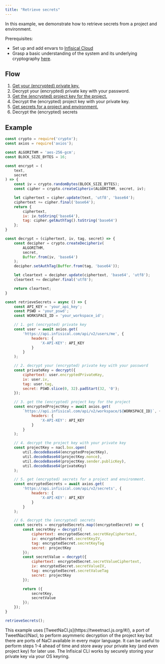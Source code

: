 ```yaml
---
title: "Retrieve secrets"
---
```


In this example, we demonstrate how to retrieve secrets from a project and environment.

Prerequisites:

- Set up and add envars to [Infisical Cloud](https://app.infisical.com)
- Grasp a basic understanding of the system and its underlying cryptography [here](/api-reference/overview/introduction).

## Flow

1. [Get your (encrypted) private key.](/api-reference/endpoints/users/me)
2. Decrypt your (encrypted) private key with your password.
3. [Get the (encrypted) project key for the project.](/api-reference/endpoints/workspaces/workspace-key)
4. Decrypt the (encrypted) project key with your private key.
5. [Get secrets for a project and environment.](/api-reference/endpoints/secrets/read)
6. Decrypt the (encrypted) secrets

## Example

```js
const crypto = require('crypto');
const axios = require('axios');

const ALGORITHM = 'aes-256-gcm';
const BLOCK_SIZE_BYTES = 16;

const encrypt = (
	text,
	secret
) => {
	const iv = crypto.randomBytes(BLOCK_SIZE_BYTES);
	const cipher = crypto.createCipheriv(ALGORITHM, secret, iv);

	let ciphertext = cipher.update(text, 'utf8', 'base64');
	ciphertext += cipher.final('base64');
	return {
		ciphertext,
		iv: iv.toString('base64'),
		tag: cipher.getAuthTag().toString('base64')
	};
}

const decrypt = (ciphertext, iv, tag, secret) => {
	const decipher = crypto.createDecipheriv(
		ALGORITHM,
		secret,
		Buffer.from(iv, 'base64')
	);
	decipher.setAuthTag(Buffer.from(tag, 'base64'));

	let cleartext = decipher.update(ciphertext, 'base64', 'utf8');
	cleartext += decipher.final('utf8');

	return cleartext;
}

const retrieveSecrets = async () => {
	const API_KEY = 'your_api_key';
	const PSWD = 'your_pswd';
	const WORKSPACE_ID = 'your_workspace_id';

	// 1. get (encrypted) private key
	const user = await axios.get(
		'https://api.infisical.com/api/v2/users/me', {
			headers: {
				'X-API-KEY': API_KEY
			}
		}
	);

	// 2. decrypt your (encrypted) private key with your password
	const privateKey = decrypt({
		ciphertext: user.encryptedPrivateKey,
		iv: user.iv,
		tag: user.tag,
		secret: PSWD.slice(0, 32).padStart(32, '0');
	});

	// 3. get the (encrypted) project key for the project
	const encryptedProjectKey = await axios.get(
		`https://api.infisical.com/api/v2/workspace/${WORKSPACE_ID}`, {
			headers: {
				'X-API-KEY': API_KEY
			}
		}
	);

	// 4. decrypt the project key with your private key
	const projectKey = nacl.box.open(
		util.decodeBase64(encryptedProjectKey),
		util.decodeBase64(projectKey.nonce),
		util.decodeBase64(projectKey.sender.publicKey),
		util.decodeBase64(privateKey)
	);

	// 5. get (encrypted) secrets for a project and environment.
    const encryptedSecrets = await axios.get(
		'https://api.infisical.com/api/v2/secrets', {
			headers: {
				'X-API-KEY': API_KEY
			}
		}
	);

    // 6. decrypt the (encrypted) secrets
    const secrets = encryptedSecrets.map((encryptedSecret) => {
        const secretKey = decrypt({
            ciphertext: encryptedSecret.secretKeyCiphertext,
            iv: encryptedSecret.secretKeyIV,
            tag: encryptedSecret.secretKeyTag
            secret: projectKey
        });
        const secretValue = decrypt({
            ciphertext: encryptedSecret.secretValueCiphertext,
            iv: encryptedSecret.secretValueIV,
            tag: encryptedSecret.secretValueTag
            secret: projectKey
        });

        return ({
            secretKey,
            secretValue
        });
    });
}

retrieveSecrets();
```

<Info>
  This example uses [TweetNaCl.js](https://tweetnacl.js.org/#/), a port of
  TweetNacl/Nacl, to perform asymmeric decryption of the project key but there
  are ports of NaCl available in every major language.
</Info>
<Tip>
  It can be useful to perform steps 1-4 ahead of time and store away your
  private key (and even project key) for later use. The Infisical CLI works by
  securely storing your private key via your OS keyring.
</Tip>
